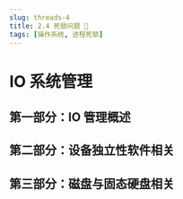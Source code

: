 ---
slug: threads-4
title: 2.4 死锁问题 🚧
tags: [操作系统, 进程死锁]
---

# IO 系统管理

## 第一部分：IO 管理概述

## 第二部分：设备独立性软件相关

## 第三部分：磁盘与固态硬盘相关
